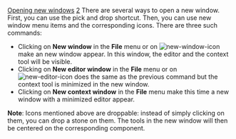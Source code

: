[[Property:title|Opening new windows]]
[[Property:weight|2]]
There are several ways to open a new window. First, you can use the pick and drop shortcut. Then, you can use new window menu items and the corresponding icons. There are three such commands: 
* Clicking on '''New window''' in the '''File''' menu or on  [[Image:new-window-icon]]  make an new window appear. In this window, the editor and the context tool will be visible. 
* Clicking on '''New editor window''' in the '''File''' menu or on  [[Image:new-editor-icon]]  does the same as the previous command but the context tool is minimized in the new window. 
* Clicking on '''New context window''' in the '''File''' menu make this time a new window with a minimized editor appear. 
<div> '''Note''': Icons mentioned above are droppable: instead of simply clicking on them, you can drop a stone on them. The tools in the new window will then be centered on the corresponding component. </div>



